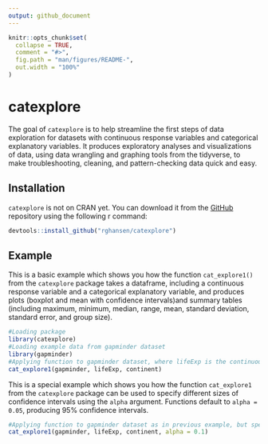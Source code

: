 ```yaml
---
output: github_document
---
```


<!-- README.md is generated from README.Rmd. Please edit that file -->

```r
knitr::opts_chunk$set(
  collapse = TRUE,
  comment = "#>",
  fig.path = "man/figures/README-",
  out.width = "100%"
)
```

# catexplore

<!-- badges: start -->
<!-- badges: end -->

The goal of `catexplore` is to help streamline the first steps of data exploration for datasets with continuous response variables and categorical explanatory variables. It produces exploratory analyses and visualizations of data, using data wrangling and graphing tools from the tidyverse, to make troubleshooting, cleaning, and pattern-checking data quick and easy.

## Installation

`catexplore` is not on CRAN yet. You can download it from the [GitHub](https://github.com/) repository using the following r command: 

``` r
devtools::install_github("rghansen/catexplore")
```

## Example

This is a basic example which shows you how the function `cat_explore1()` from the `catexplore` package takes a dataframe, including a continuous response variable and a categorical explanatory variable, and produces plots (boxplot and mean with confidence intervals)and summary tables (including maximum, minimum, median, range, mean, standard deviation, standard error, and group size).

```r
#Loading package
library(catexplore)
#Loading example data from gapminder dataset
library(gapminder)
#Applying function to gapminder dataset, where lifeExp is the continuous response variable and continent is the categorical explanatory variable
cat_explore1(gapminder, lifeExp, continent)
```

This is a special example which shows you how the function `cat_explore1` from the `catexplore` package can be used to specify different sizes of confidence intervals using the `alpha` argument. Functions default to `alpha = 0.05`, producing 95% confidence intervals. 
```r
#Applying function to gapminder dataset as in previous example, but specifying alpha = 0.1 to produce 90% confidence intervals
cat_explore1(gapminder, lifeExp, continent, alpha = 0.1)
```
